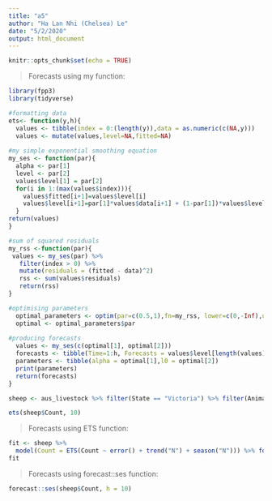 ---
title: "a5"
author: "Ha Lan Nhi (Chelsea) Le"
date: "5/2/2020"
output: html_document
---

```{r setup, include=FALSE}
knitr::opts_chunk$set(echo = TRUE)
```

> Forecasts using my function: 

```{r}
library(fpp3)
library(tidyverse)

#formatting data 
ets<- function(y,h){
  values <- tibble(index = 0:(length(y)),data = as.numeric(c(NA,y)))
  values <- mutate(values,level=NA,fitted=NA)
  
#my simple exponential smoothing equation
my_ses <- function(par){
  alpha <- par[1]
  level <- par[2]
  values$level[1] = par[2]
  for(i in 1:(max(values$index))){
    values$fitted[i+1]=values$level[i]
    values$level[i+1]=par[1]*values$data[i+1] + (1-par[1])*values$level[i]
  }
return(values)
}

#sum of squared residuals
my_rss <-function(par){
 values <- my_ses(par) %>%
   filter(index > 0) %>%
   mutate(residuals = (fitted - data)^2)
   rss <- sum(values$residuals)
   return(rss)
}

#optimising parameters
  optimal_parameters <- optim(par=c(0.5,1),fn=my_rss, lower=c(0,-Inf),upper=c(1,Inf))
  optimal <- optimal_parameters$par
  
#producing forecasts
  values <- my_ses(c(optimal[1], optimal[2]))
  forecasts <- tibble(Time=1:h, Forecasts = values$level[length(values)])
  parameters <- tibble(alpha = optimal[1],l0 = optimal[2])
  print(parameters)
  return(forecasts)
}
```

```{r}
sheep <- aus_livestock %>% filter(State == "Victoria") %>% filter(Animal == "Sheep") %>% head(10)

ets(sheep$Count, 10)
```

> Forecasts using ETS function: 

```{r}
fit <- sheep %>% 
  model(Count = ETS(Count ~ error() + trend("N") + season("N"))) %>% forecast(h = 10)
fit
```

> Forecasts using forecast::ses function: 

```{r}
forecast::ses(sheep$Count, h = 10) 
```




